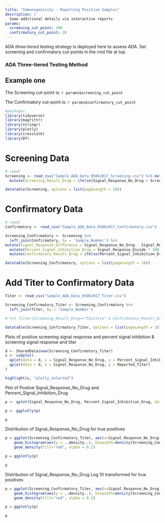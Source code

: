 ```yaml
---
title: "Immunogenicity - Reporting Positive Samples"
description: |
  Some additional details via interactive reports
params:
  screening_cut_point: 200
  confirmatory_cut_point: 20
---
```


ADA _three‐tiered_ testing strategy is deployed here to assess ADA. Set screening and confirmatory cut-points in the rmd file at top.

### ADA Three‐tiered Testing Method

## Example one

The Screening cut-point is: `r params$screening_cut_point`

The Confirmatory cut-point is: `r params$confirmatory_cut_point`

```r
#packages
library(tidyverse)
library(magrittr)
library(stringr)
library(plotly)
library(crosstalk)
library(DT)
```

# Screening Data
```r

# readr
Screening <- read_csv("Sample_ADA_Data_05062017_Screening.csv") %>% mutate(Screening_Cutpoint = params$screening_cut_point) %>%
  mutate(Screening_Result_Drug = ifelse(Signal_Response_No_Drug > Screening_Cutpoint, "Positive", "Negative")) %>% mutate(Signal_Response_No_Drug_log10 = log10(Signal_Response_No_Drug)) %>% filter(Screening_Result_Drug=="Positive")

datatable(Screening, options = list(pageLength = 10))
```

# Confirmatory Data
```r

# readr
Confirmatory <- read_csv("Sample_ADA_Data_05062017_Confirmatory.csv")

Screening_Confirmatory <- Screening %>%
  left_join(Confirmatory, by = 'Sample_Number') %>%
mutate(Signal_Response_Difference = Signal_Response_No_Drug - Signal_Response_Drug)  %>% mutate(Signal_Response_Divide = Signal_Response_Difference / Signal_Response_No_Drug)  %>%
  mutate(Percent_Signal_Inhibition_Drug = Signal_Response_Divide * 100) %>% mutate(Confirmatory_Cutpoint = params$confirmatory_cut_point) %>%
  mutate(Confirmatory_Result_Drug = ifelse(Percent_Signal_Inhibition_Drug > Confirmatory_Cutpoint, "Positive", "Negative")) %>% select(-Signal_Response_Difference, -Signal_Response_Divide)%>% filter(Confirmatory_Result_Drug=="Positive")

datatable(Screening_Confirmatory, options = list(pageLength = 10))

```

# Add Titer to Confirmatory Data
```r

Titer <- read_csv("Sample_ADA_Data_05062017_Titer.csv")

Screening_Confirmatory_Titer <- Screening_Confirmatory %>%
  left_join(Titer, by = 'Sample_Number') 

# %>% filter(Screening_Result_Drug=="Positive" & Confirmatory_Result_Drug=="Positive")

datatable(Screening_Confirmatory_Titer, options = list(pageLength = 10))

```

Plots of positive screening signal response and percent signal inhibition & screening signal response and titer

```r
d <- SharedData$new(Screening_Confirmatory_Titer)
s <- subplot(
  qplot(data = d, x = Signal_Response_No_Drug, y = Percent_Signal_Inhibition_Drug),
  qplot(data = d, x = Signal_Response_No_Drug, y = Reported_Titer)
)

highlight(s, "plotly_selected")
```

Plot of Postive Signal_Response_No_Drug and Percent_Signal_Inhibition_Drug
```r
p <- qplot(Signal_Response_No_Drug, Percent_Signal_Inhibition_Drug, data=Screening_Confirmatory_Titer, colour=Screening_Result_Drug)

p <- ggplotly(p)

p
```

Distribution of Signal_Response_No_Drug for true positives
```r

p = ggplot(Screening_Confirmatory_Titer, aes(x=Signal_Response_No_Drug)) +
    geom_histogram(aes(y = ..density..), binwidth=density(Screening_Confirmatory_Titer$Signal_Response_No_Drug)$bw) +
    geom_density(fill="red", alpha = 0.2)

p = ggplotly(p)

p

```

Distribution of Signal_Response_No_Drug Log 10 transformed for true positives
```r

p = ggplot(Screening_Confirmatory_Titer, aes(x=Signal_Response_No_Drug_log10)) +
    geom_histogram(aes(y = ..density..), binwidth=density(Screening_Confirmatory_Titer$Signal_Response_No_Drug_log10)$bw) +
    geom_density(fill="red", alpha = 0.2)

p = ggplotly(p)

p

```


